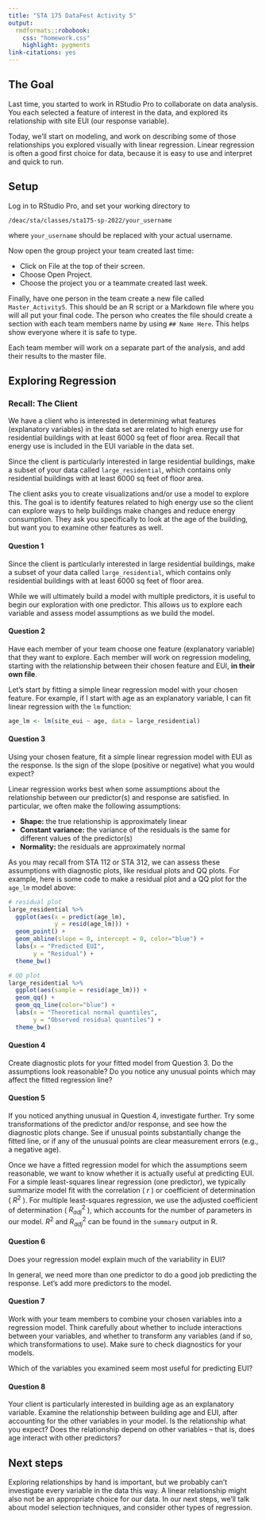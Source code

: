 ```yaml
---
title: "STA 175 DataFest Activity 5"
output: 
  rmdformats::robobook:
    css: "homework.css"
    highlight: pygments
link-citations: yes
---
```


## The Goal

Last time, you started to work in RStudio Pro to collaborate on data analysis. You each selected a feature of interest in the data, and explored its relationship with site EUI (our response variable).

Today, we'll start on modeling, and work on describing some of those relationships you explored visually with linear regression. Linear regression is often a good first choice for data, because it is easy to use and interpret and quick to run.

## Setup

Log in to RStudio Pro, and set your working directory to 

`/deac/sta/classes/sta175-sp-2022/your_username`

where `your_username` should be replaced with your actual username.

Now open the group project your team created last time:

* Click on File at the top of their screen.
* Choose Open Project.
* Choose the project you or a teammate created last week.

Finally, have one person in the team create a new file called `Master_Activity5`. This should be an R script or a Markdown file where you will all put your final code. The person who creates the file should create a section with each team members name by using `## Name Here`. This helps show everyone where it is safe to type.

Each team member will work on a separate part of the analysis, and add their results to the master file.

## Exploring Regression

### Recall: The Client

We have a client who is interested in determining what features (explanatory variables) in the data set are related to high energy use for residential buildings with at least 6000 sq feet of floor area. Recall that energy use is included in the EUI variable in the data set.

Since the client is particularly interested in large residential buildings, make a subset of your data called `large_residential`, which contains only residential buildings with at least 6000 sq feet of floor area.

The client asks you to create visualizations and/or use a model to explore this. The goal is to identify features related to high energy use so the client can explore ways to help buildings make changes and reduce energy consumption. They ask you specifically to look at the age of the building, but want you to examine other features as well.

:::{.question}
#### Question 1

Since the client is particularly interested in large residential buildings, make a subset of your data called `large_residential`, which contains only residential buildings with at least 6000 sq feet of floor area.
:::

While we will ultimately build a model with multiple predictors, it is useful to begin our exploration with one predictor. This allows us to explore each variable and assess model assumptions as we build the model.

:::{.question}
#### Question 2

Have each member of your team choose one feature (explanatory variable) that they want to explore. Each member will work on regression modeling, starting with the relationship between their chosen feature and EUI, **in their own file**.
:::

Let's start by fitting a simple linear regression model with your chosen feature. For example, if I start with age as an explanatory variable, I can fit linear regression with the `lm` function:

```r
age_lm <- lm(site_eui ~ age, data = large_residential)
```

:::{.question}
#### Question 3

Using your chosen feature, fit a simple linear regression model with EUI as the response. Is the sign of the slope (positive or negative) what you would expect?
:::

Linear regression works best when some assumptions about the relationship between our predictor(s) and response are satisfied. In particular, we often make the following assumptions:

* **Shape:** the true relationship is approximately linear
* **Constant variance:** the variance of the residuals is the same for different values of the predictor(s)
* **Normality:** the residuals are approximately normal

As you may recall from STA 112 or STA 312, we can assess these assumptions with diagnostic plots, like residual plots and QQ plots. For example, here is some code to make a residual plot and a QQ plot for the `age_lm` model above:

```r
# residual plot
large_residential %>%
  ggplot(aes(x = predict(age_lm),
             y = resid(age_lm))) +
  geom_point() +
  geom_abline(slope = 0, intercept = 0, color="blue") +
  labs(x = "Predicted EUI",
       y = "Residual") +
  theme_bw()

# QQ plot
large_residential %>%
  ggplot(aes(sample = resid(age_lm))) +
  geom_qq() +
  geom_qq_line(color="blue") +
  labs(x = "Theoretical normal quantiles",
       y = "Observed residual quantiles") +
  theme_bw()
```

:::{.question}
#### Question 4

Create diagnostic plots for your fitted model from Question 3. Do the assumptions look reasonable? Do you notice any unusual points which may affect the fitted regression line?
:::

:::{.question}
#### Question 5

If you noticed anything unusual in Question 4, investigate further. Try some transformations of the predictor and/or response, and see how the diagnostic plots change. See if unusual points substantially change the fitted line, or if any of the unusual points are clear measurement errors (e.g., a negative age).
:::

Once we have a fitted regression model for which the assumptions seem reasonable, we want to know whether it is actually useful at predicting EUI. For a simple least-squares linear regression (one predictor), we typically summarize model fit with the correlation ( $r$ ) or coefficient of determination ( $R^2$ ). For multiple least-squares regression, we use the adjusted coefficient of determination ( $R^2_{adj}$ ), which accounts for the number of parameters in our model. $R^2$ and $R^2_{adj}$ can be found in the `summary` output in R.

:::{.question}
#### Question 6

Does your regression model explain much of the variability in EUI?
:::

In general, we need more than one predictor to do a good job predicting the response. Let's add more predictors to the model.

:::{.question}
#### Question 7

Work with your team members to combine your chosen variables into a regression model. Think carefully about whether to include interactions between your variables, and whether to transform any variables (and if so, which transformations to use). Make sure to check diagnostics for your models.

Which of the variables you examined seem most useful for predicting EUI?
:::

:::{.question}
#### Question 8

Your client is particularly interested in building age as an explanatory variable. Examine the relationship between building age and EUI, after accounting for the other variables in your model. Is the relationship what you expect? Does the relationship depend on other variables -- that is, does age interact with other predictors?
:::

## Next steps

Exploring relationships by hand is important, but we probably can't investigate every variable in the data this way. A linear relationship might also not be an appropriate choice for our data. In our next steps, we'll talk about model selection techniques, and consider other types of regression.